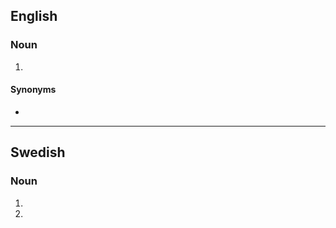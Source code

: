 {{also|Minimums}}

==English==

===Noun===
{{head|en|noun form}}

# {{plural of|en|minimum}}

====Synonyms====
* {{l|en|minima}}

----

==Swedish==

===Noun===
{{head|sv|noun form}}

# {{sv-noun-form-indef-gen|minimum}}
# {{sv-noun-form-indef-gen-pl|minimum}}